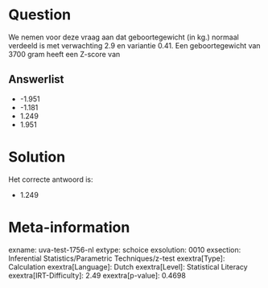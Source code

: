 Question
========

We nemen voor deze vraag aan dat geboortegewicht (in kg.) normaal
verdeeld is met verwachting 2.9 en variantie 0.41. Een geboortegewicht
van 3700 gram heeft een Z-score van

Answerlist
----------

* -1.951
* -1.181
* 1.249
* 1.951

Solution
========

Het correcte antwoord is: 

* 1.249

Meta-information
================
exname: uva-test-1756-nl
extype: schoice
exsolution: 0010
exsection: Inferential Statistics/Parametric Techniques/z-test
exextra[Type]: Calculation
exextra[Language]: Dutch
exextra[Level]: Statistical Literacy
exextra[IRT-Difficulty]: 2.49
exextra[p-value]: 0.4698
